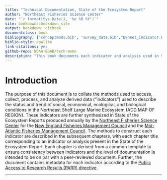 ```yaml
---
title: "Technical Documentation, State of the Ecosystem Report"
author: "Northeast Fisheries Science Center"
date: "`r format(Sys.Date(), '%e %B %Y')`"
site: bookdown::bookdown_site
output: bookdown::gitbook
documentclass: book
bibliography: ["conceptmods.bib", "survey_data.bib","Bennet_indicator.bib", "Revenue_Diversity.bib", "Aquaculture.bib", "NE_HAB.bib", "MAB_HAB.bib", "Comm_rel_vuln.bib", "Comm_climate_vuln.bib"]
biblio-style: apalike
link-citations: yes
github-repo: NOAA-EDAB/tech-memo
description: "This book documents each indicator and analysis used in State of the Ecosystem reporting"
---
```

# Introduction {-}

The purpose of this document is to collate the methods used to access, collect, process, and analyze derived data ("indicators") used to describe the status and trend of social, economical, ecological, and biological conditions in the Northeast Shelf Large Marine Ecosystem (ADD MAP OF REGION). These indicators are further synthesized in State of the Ecosystem Reports produced annually by the [Northeast Fisheries Science Center](https://www.nefsc.noaa.gov/) for the [New England Fisheries Management Council](https://www.nefmc.org/) and the [Mid-Atlantic Fisheries Management Council](http://www.mafmc.org/). The methods to construct each indicator are described in the subsequent chapters, with each chapter title corresponding to an indicator or analysis present in the State of the Ecosystem Report. Each chapter is derived from a common template to ensure consistency between indicators and the level of documentation is intended to be on par with a peer-reviewed document. Further, the document contains metadata for each indicator according to the [Public Access to Research Results (PARR) directive](http://obamawhitehouse.archives.gov/sites/default/files/microsites/ostp/ostp_public_access_memo_2013.pdf).

--------------

